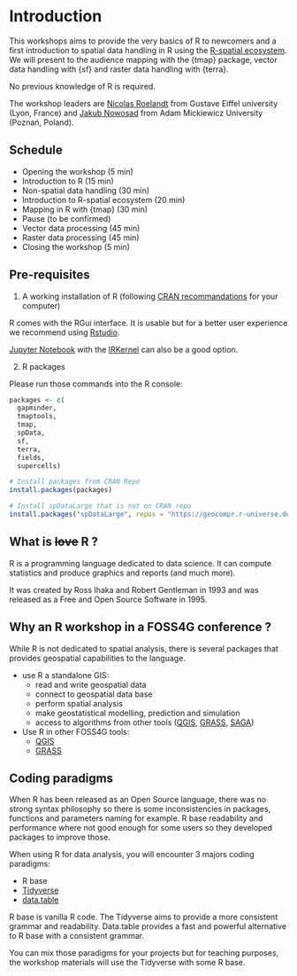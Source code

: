 # Introduction {-}

<!-- (Nicolas) Introduction to the workshop (5 min) -->

This workshops aims to provide the very basics of R to newcomers and a first 
introduction to spatial data handling in R using the [R-spatial ecosystem](https://r-spatial.org/). 
We will present to the audience mapping with the {tmap} package, vector data
handling with {sf} and raster data handling with {terra}.

No previous knowledge of R is required.

The workshop leaders are [Nicolas Roelandt](https://roelandtn.frama.io/) from Gustave Eiffel university (Lyon, France) and [Jakub Nowosad](https://jakubnowosad.com/) from Adam Mickiewicz University (Poznań, Poland).

## Schedule {-}

- Opening the workshop (5 min)
- Introduction to R (15 min)
- Non-spatial data handling (30 min)
- Introduction to R-spatial ecosystem (20 min)
- Mapping in R with {tmap} (30 min)
- Pause (to be confirmed)
- Vector data processing (45 min)
- Raster data processing (45 min)
- Closing the workshop (5 min)

## Pre-requisites {-}


1. A working installation of R (following [CRAN recommandations](https://cran.r-project.org/) for your computer)

:::: {.infobox .note data-latex="note"}

R comes with the RGui interface.
It is usable but for a better user experience we recommend using [Rstudio](https://www.rstudio.com/products/rstudio/download/#download).

[Jupyter Notebook](https://jupyter.org/) with the [IRKernel](https://irkernel.github.io/installation/) can also be a good option.

::::

2. R packages

Please run those commands into the R console:


```r
packages <- c(
  gapminder,
  tmaptools,
  tmap,
  spData,
  sf,
  terra,
  fields,
  supercells)

# Install packages from CRAN Repo
install.packages(packages)

# Install spDataLarge that is not on CRAN repo
install.packages("spDataLarge", repos = "https://geocompr.r-universe.dev")
```


## What is ~~love~~ R ? {-}
<!-- (Nicolas) Introduction to R (15 min) -->

R is a programming language dedicated to data science.
It can compute statistics and produce graphics and reports (and much more).

It was created by Ross Ihaka and Robert Gentleman in 1993 and was released as a 
Free and Open Source Software in 1995.

## Why an R workshop in a FOSS4G conference ?

While R is not dedicated to spatial analysis, there is several packages that provides
geospatial capabilities to the language.

- use R a standalone GIS:
  - read and write geospatial data
  - connect to geospatial data base
  - perform spatial analysis
  - make geostatistical modelling, prediction and simulation
  - access to algorithms from other tools ([QGIS](https://github.com/r-spatial/RQGIS3), [GRASS](https://github.com/rsbivand/rgrass), [SAGA](https://github.com/r-spatial/RSAGA))
- Use R in other FOSS4G tools:
  - [QGIS](https://docs.qgis.org/3.22/en/docs/training_manual/processing/r_intro.html?highlight=r%20processing)
  - [GRASS](https://grasswiki.osgeo.org/wiki/R_statistics)

## Coding paradigms {-}

When R has been released as an Open Source language, there was no strong syntax 
philosophy so there is some inconsistencies in packages, functions and parameters naming
for example.
R base readability and performance where not good enough for some users so they
developed packages to improve those.

When using R for data analysis, you will encounter 3 majors coding paradigms:

- R base
- [Tidyverse](https://www.tidyverse.org/)
- [data.table](https://rdatatable.gitlab.io/data.table/)

R base is vanilla R code. The Tidyverse aims to provide a more consistent grammar
 and readability.
 Data.table provides a fast and powerful alternative to R base with a consistent
 grammar.
 
You can mix those paradigms for your projects but for teaching purposes, the workshop 
materials will use the Tidyverse with some R base.
